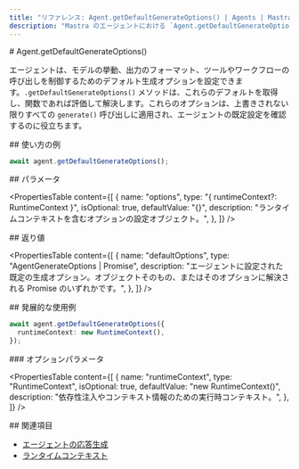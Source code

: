 ```yaml
---
title: "リファレンス: Agent.getDefaultGenerateOptions() | Agents | Mastra ドキュメント"
description: "Mastra のエージェントにおける `Agent.getDefaultGenerateOptions()` メソッドのドキュメント。generate 呼び出しで使用されるデフォルトのオプションを取得します。"
---
```


<div id="agentgetdefaultgenerateoptions">
  # Agent.getDefaultGenerateOptions()
</div>

エージェントは、モデルの挙動、出力のフォーマット、ツールやワークフローの呼び出しを制御するためのデフォルト生成オプションを設定できます。`.getDefaultGenerateOptions()` メソッドは、これらのデフォルトを取得し、関数であれば評価して解決します。これらのオプションは、上書きされない限りすべての `generate()` 呼び出しに適用され、エージェントの既定設定を確認するのに役立ちます。

<div id="usage-example">
  ## 使い方の例
</div>

```typescript copy
await agent.getDefaultGenerateOptions();
```


<div id="parameters">
  ## パラメータ
</div>

<PropertiesTable
  content={[
    {
      name: "options",
      type: "{ runtimeContext?: RuntimeContext }",
      isOptional: true,
      defaultValue: "{}",
      description: "ランタイムコンテキストを含むオプションの設定オブジェクト。",
    },
  ]}
/>

<div id="returns">
  ## 返り値
</div>

<PropertiesTable
  content={[
    {
      name: "defaultOptions",
      type: "AgentGenerateOptions | Promise<AgentGenerateOptions>",
      description:
        "エージェントに設定された既定の生成オプション。オブジェクトそのもの、またはそのオプションに解決される Promise のいずれかです。",
    },
  ]}
/>

<div id="extended-usage-example">
  ## 発展的な使用例
</div>

```typescript copy
await agent.getDefaultGenerateOptions({
  runtimeContext: new RuntimeContext(),
});
```


<div id="options-parameters">
  ### オプションパラメータ
</div>

<PropertiesTable
  content={[
    {
      name: "runtimeContext",
      type: "RuntimeContext",
      isOptional: true,
      defaultValue: "new RuntimeContext()",
      description:
        "依存性注入やコンテキスト情報のための実行時コンテキスト。",
    },
  ]}
/>

<div id="related">
  ## 関連項目
</div>

- [エージェントの応答生成](/docs/agents/overview#generating-responses)
- [ランタイムコンテキスト](/docs/server-db/runtime-context)